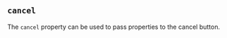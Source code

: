 
## `cancel`

The `cancel` property can be used to pass properties to the cancel button.

<Example
  Component={Cancel}
  code={CancelSrc}
  caption="reset"
  undent={2}
  expand
/>


